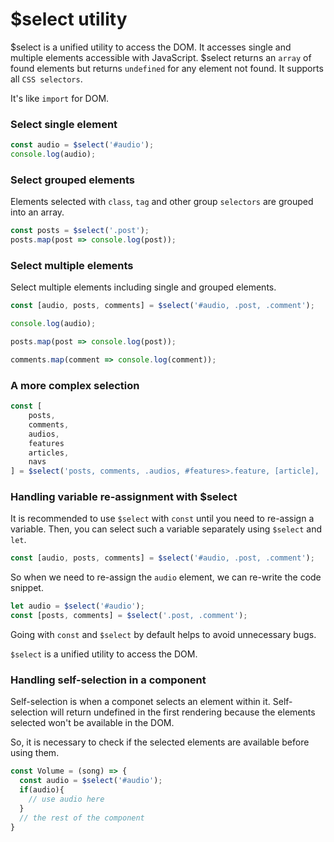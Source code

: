# $select utility

$select is a unified utility to access the DOM. It accesses single and multiple elements accessible with JavaScript. $select returns an `array` of found elements but returns `undefined` for any element not found. It supports all `CSS selectors`.

It's like `import` for DOM.

### Select single element

```js copy
const audio = $select('#audio');
console.log(audio);
```

### Select grouped elements

Elements selected with `class`, `tag` and other group `selectors` are grouped into an array.

```js copy
const posts = $select('.post');
posts.map(post => console.log(post));
```

### Select multiple elements

Select multiple elements including single and grouped elements.

```js copy
const [audio, posts, comments] = $select('#audio, .post, .comment');

console.log(audio);

posts.map(post => console.log(post));

comments.map(comment => console.log(comment));
```

### A more complex selection

```js copy
const [
    posts,
    comments,
    audios,
    features
    articles,
    navs
] = $select('posts, comments, .audios, #features>.feature, [article], .nav');
```

### Handling variable re-assignment with $select

It is recommended to use `$select` with `const` until you need to re-assign a variable. Then, you can select such a variable separately using `$select` and `let`.

```js copy
const [audio, posts, comments] = $select('#audio, .post, .comment');
```

So when we need to re-assign the `audio` element, we can re-write the code snippet.

```js copy
let audio = $select('#audio');
const [posts, comments] = $select('.post, .comment');
```

Going with `const` and `$select` by default helps to avoid unnecessary bugs.

`$select` is a unified utility to access the DOM.

### Handling self-selection in a component

Self-selection is when a componet selects an element within it. Self-selection will return undefined in the first rendering because the elements selected won't be available in the DOM.

So, it is necessary to check if the selected elements are available before using them.

```js copy
const Volume = (song) => {
  const audio = $select('#audio');
  if(audio){
    // use audio here
  }
  // the rest of the component
}
```